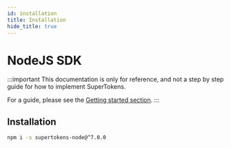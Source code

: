 ```yaml
---
id: installation
title: Installation
hide_title: true
---
```


# NodeJS SDK

:::important
This documentation is only for reference, and not a step by step guide for how to implement SuperTokens.

For a guide, please see the [Getting started section](https://supertokens.com/docs/guides).
:::

## Installation

```bash
npm i -s supertokens-node@^7.0.0
```